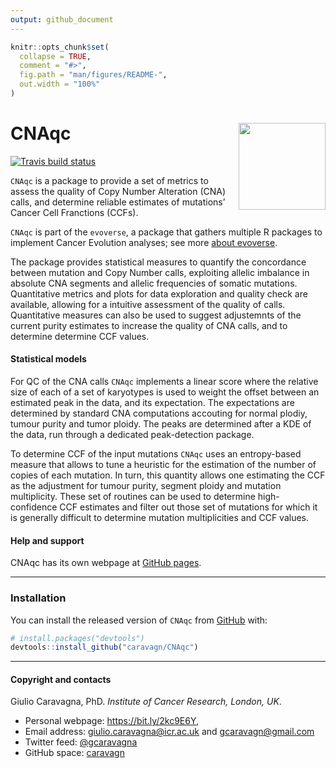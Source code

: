 ```yaml
---
output: github_document
---
```


```r
knitr::opts_chunk$set(
  collapse = TRUE,
  comment = "#>",
  fig.path = "man/figures/README-",
  out.width = "100%"
)
```

# CNAqc <img src='man/figures/logo.png' align="right" height="139" />

<!-- badges: start -->

[![Travis build
status](https://travis-ci.org/caravagn/CNAqc.svg?branch=master)](https://travis-ci.org/caravagn/CNAqc)
<!-- badges: end -->

`CNAqc` is a package to provide a set of metrics to assess the quality of 
Copy Number Alteration (CNA) calls, and determine reliable estimates of 
mutations' Cancer Cell Franctions (CCFs).

`CNAqc` is part of the `evoverse`, a package that gathers multiple R packages to implement 
Cancer Evolution analyses; see more [about evoverse](https://caravagn.github.io/evoverse).

The package provides statistical measures to quantify the concordance 
between mutation and Copy Number calls, exploiting allelic imbalance in absolute CNA segments and allelic frequencies 
of somatic mutations. Quantitative metrics and plots for data 
exploration and quality check are available, allowing for a intuitive
assessment of the quality of calls. Quantitative measures can also be 
used to suggest adjustemnts of the current purity estimates to increase
the quality of CNA calls, and to determine determine CCF values.

#### Statistical models

For QC of the CNA calls `CNAqc` implements a linear score where the relative size of each of a
set of karyotypes is used to weight the offset between an estimated
peak in the data, and its expectation. The expectations are determined
by standard CNA computations accouting for normal plodiy, tumour purity
and tumor ploidy. The peaks are determined after a KDE of the data, run
through a dedicated peak-detection package.

To determine CCF of the input mutations `CNAqc` uses an entropy-based measure that
allows to tune a heuristic for the estimation of the number of copies of each mutation.
In turn, this quantity allows one estimating the CCF as the adjustment for tumour purity,
segment ploidy and mutation multiplicity. These set of routines can be used to determine
high-confidence CCF estimates and filter out those set of mutations for which it is generally 
difficult to determine mutation multiplicities and CCF values.

#### Help and support

CNAqc has its own webpage at [GitHub pages](https://caravagn.github.io/CNAqc/).

-----

### Installation

You can install the released version of `CNAqc` from
[GitHub](https://github.com/) with:

``` r
# install.packages("devtools")
devtools::install_github("caravagn/CNAqc")
```

-----

#### Copyright and contacts

Giulio Caravagna, PhD. _Institute of Cancer Research, London, UK_.

* Personal webpage: [https://bit.ly/2kc9E6Y](https://sites.google.com/site/giuliocaravagna/), 
* Email address: [giulio.caravagna@icr.ac.uk](mailto:giulio.caravagna@icr.ac.uk) and [gcaravagn@gmail.com](mailto:gcaravagn@gmail.com)
* Twitter feed: [@gcaravagna](https://twitter.com/gcaravagna)
* GitHub space: [caravagn](https://github.com/caravagn)


